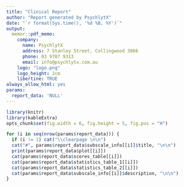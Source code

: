 ```yaml
---
title: "Clinical Report"
author: "Report generated by PsychlytX"
date: "`r format(Sys.time(), '%d %B, %Y')`"
output: 
  memor::pdf_memo:
    company: 
      name: PsychlytX
      address: 7 Stanley Street, Collingwood 3066
      phone: 03 9787 9313
      email: info@psychlytx.com.au
    logo: "logo.png"
    logo_height: 2cm
    libertine: TRUE
always_allow_html: yes
params:
  report_data: 'NULL'
---
```


```r
library(knitr)
library(kableExtra)
opts_chunk$set(fig.width = 6, fig.height = 5, fig.pos = "H") 
```

```r
for (i in seq(nrow(params$report_data))) {
  if (i != 1) cat("\\clearpage \n\n")
  cat("#", params$report_data$subscale_info[[i]]$title, "\n\n")
  print(params$report_data$plot[[i]])
  cat(params$report_data$scores_table[[i]])
  cat(params$report_data$statistics_table_1[[i]])
  cat(params$report_data$statistics_table_2[[i]])
  cat(params$report_data$subscale_info[[i]]$description, "\n\n")
}
```


